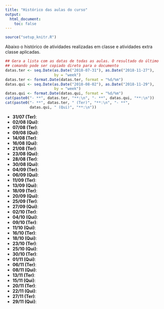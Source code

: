 ```yaml
---
title: "Histórico das aulas do curso"
output:
  html_document:
    toc: false
---
```


```r
source("setup_knitr.R")
```

Abaixo o histórico de atividades realizadas em classe e atividades extra
classe aplicadas.


```r
## Gera a lista com as datas de todas as aulas. O resultado do último
## comando pode ser copiado direto para o documento
datas.ter <- seq.Date(as.Date("2018-07-31"), as.Date("2018-11-27"),
                      by = "week")
datas.ter <- format.Date(datas.ter, format = "%d/%m")
datas.qui <- seq.Date(as.Date("2018-08-02"), as.Date("2018-11-29"),
                      by = "week")
datas.qui <- format.Date(datas.qui, format = "%d/%m")
cat(paste0("- **", datas.ter, "**:\n", "- **", datas.qui, "**:\n"))
cat(paste0("- **", datas.ter, " (Ter)", "**:\n", "- **",
           datas.qui, " (Qui)", "**:\n"))
```

- **31/07 (Ter)**:
- **02/08 (Qui)**:
- **07/08 (Ter)**:
- **09/08 (Qui)**:
- **14/08 (Ter)**:
- **16/08 (Qui)**:
- **21/08 (Ter)**:
- **23/08 (Qui)**:
- **28/08 (Ter)**:
- **30/08 (Qui)**:
- **04/09 (Ter)**:
- **06/09 (Qui)**:
- **11/09 (Ter)**:
- **13/09 (Qui)**:
- **18/09 (Ter)**:
- **20/09 (Qui)**:
- **25/09 (Ter)**:
- **27/09 (Qui)**:
- **02/10 (Ter)**:
- **04/10 (Qui)**:
- **09/10 (Ter)**:
- **11/10 (Qui)**:
- **16/10 (Ter)**:
- **18/10 (Qui)**:
- **23/10 (Ter)**:
- **25/10 (Qui)**:
- **30/10 (Ter)**:
- **01/11 (Qui)**:
- **06/11 (Ter)**:
- **08/11 (Qui)**:
- **13/11 (Ter)**:
- **15/11 (Qui)**:
- **20/11 (Ter)**:
- **22/11 (Qui)**:
- **27/11 (Ter)**:
- **29/11 (Qui)**:
